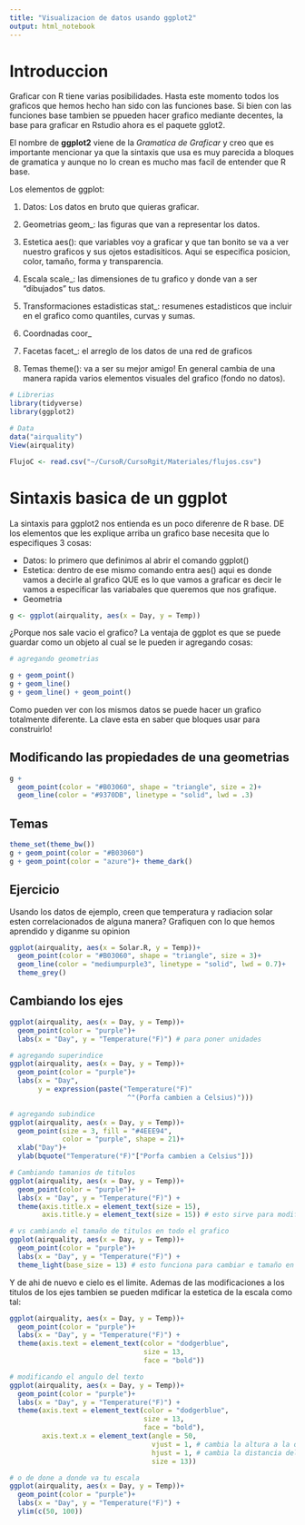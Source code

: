 ```yaml
---
title: "Visualizacion de datos usando ggplot2"
output: html_notebook
---
```


# Introduccion

Graficar con R tiene varias posibilidades. Hasta este momento todos los graficos que hemos hecho han sido con las funciones base. Si bien con las funciones base tambien se ppueden hacer grafico mediante decentes, la base para graficar en Rstudio ahora es el paquete gglot2.

El nombre de __ggplot2__ viene de la _Gramatica de Graficar_ y creo que es importante mencionar ya que la sintaxis que usa es muy parecida a bloques de gramatica y aunque no lo crean es mucho mas facil de entender que R base.

Los elementos de ggplot:

1. Datos: Los datos en bruto que quieras graficar.

2. Geometrias geom_: las figuras que van a representar los datos.

3. Estetica aes(): que variables voy a graficar y que tan bonito se va a ver nuestro graficos y sus ojetos estadisiticos. Aqui se especifica posicion, color, tamaño, forma y transparencia.

4. Escala scale_: las dimensiones de tu grafico y donde van a ser "dibujados" tus datos.

5. Transformaciones estadisticas stat_: resumenes estadisticos que incluir en el grafico como quantiles, curvas y sumas.

6. Coordnadas coor_

7. Facetas facet_: el arreglo de los datos de una red de graficos

8. Temas theme(): va a ser su mejor amigo! En general cambia de una manera rapida varios elementos visuales del grafico (fondo no datos).

```r
# Librerias
library(tidyverse)
library(ggplot2)

# Data
data("airquality")
View(airquality)

FlujoC <- read.csv("~/CursoR/CursoRgit/Materiales/flujos.csv")
```

# Sintaxis basica de un ggplot

La sintaxis para ggplot2 nos entienda es un poco diferenre de R base. DE los elementos que les explique arriba un grafico base necesita que lo especifiques 3 cosas:

* Datos: lo primero que definimos al abrir el comando ggplot()
* Estetica: dentro de ese mismo comando entra aes() aqui es donde vamos a decirle al grafico QUE es lo que vamos a graficar es decir le vamos a especificar las variabales que queremos que nos grafique.
* Geometria

```r
g <- ggplot(airquality, aes(x = Day, y = Temp))
```

¿Porque nos sale vacio el grafico?
La ventaja de ggplot es que se puede guardar como un objeto al cual se le pueden ir agregando cosas:

```r
# agregando geometrias

g + geom_point()
g + geom_line()
g + geom_line() + geom_point()

```

Como pueden ver con los mismos datos se puede hacer un grafico totalmente diferente. La clave esta en saber que bloques usar para construirlo!

## Modificando las propiedades de una geometrias

```r
g +
  geom_point(color = "#B03060", shape = "triangle", size = 2)+
  geom_line(color = "#9370DB", linetype = "solid", lwd = .3)

```

## Temas

```r
theme_set(theme_bw())
g + geom_point(color = "#B03060")
g + geom_point(color = "azure")+ theme_dark()
```

## Ejercicio

Usando los datos de ejemplo, creen que temperatura y radiacion solar esten correlacionados de alguna manera? Grafiquen con lo que hemos aprendido y diganme su opinion

```r
ggplot(airquality, aes(x = Solar.R, y = Temp))+
  geom_point(color = "#B03060", shape = "triangle", size = 3)+
  geom_line(color = "mediumpurple3", linetype = "solid", lwd = 0.7)+
  theme_grey()

```

## Cambiando los ejes

```r
ggplot(airquality, aes(x = Day, y = Temp))+
  geom_point(color = "purple")+
  labs(x = "Day", y = "Temperature(°F)") # para poner unidades

# agregando superindice
ggplot(airquality, aes(x = Day, y = Temp))+
  geom_point(color = "purple")+
  labs(x = "Day", 
       y = expression(paste("Temperature(°F)"
                             ^"(Porfa cambien a Celsius)")))

# agregando subindice
ggplot(airquality, aes(x = Day, y = Temp))+
  geom_point(size = 3, fill = "#4EEE94",
             color = "purple", shape = 21)+
  xlab("Day")+
  ylab(bquote("Temperature(°F)"["Porfa cambien a Celsius"]))

# Cambiando tamanios de titulos 
ggplot(airquality, aes(x = Day, y = Temp))+
  geom_point(color = "purple")+
  labs(x = "Day", y = "Temperature(°F)") +
  theme(axis.title.x = element_text(size = 15),
        axis.title.y = element_text(size = 15)) # esto sirve para modificar el tamaño de cada eje

# vs cambiando el tamaño de titulos en todo el grafico
ggplot(airquality, aes(x = Day, y = Temp))+
  geom_point(color = "purple")+
  labs(x = "Day", y = "Temperature(°F)") +
  theme_light(base_size = 13) # esto funciona para cambiar e tamaño en todo el grafico
```

Y de ahi de nuevo e cielo es el limite. Ademas de las modificaciones a los titulos de los ejes tambien se pueden mdificar la estetica de la escala como tal:

```r
ggplot(airquality, aes(x = Day, y = Temp))+
  geom_point(color = "purple")+
  labs(x = "Day", y = "Temperature(°F)") +
  theme(axis.text = element_text(color = "dodgerblue",
                                 size = 13,
                                 face = "bold"))

# modificando el angulo del texto
ggplot(airquality, aes(x = Day, y = Temp))+
  geom_point(color = "purple")+
  labs(x = "Day", y = "Temperature(°F)") +
  theme(axis.text = element_text(color = "dodgerblue",
                                 size = 13,
                                 face = "bold"),
        axis.text.x = element_text(angle = 50,
                                   vjust = 1, # cambia la altura a la que se colocan los numeros de la linea del eje vertical
                                   hjust = 1, # cambia la distancia del eje de manera horizontal
                                   size = 13))

# o de done a donde va tu escala
ggplot(airquality, aes(x = Day, y = Temp))+
  geom_point(color = "purple")+
  labs(x = "Day", y = "Temperature(°F)") +
  ylim(c(50, 100))

```



